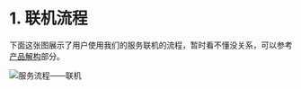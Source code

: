 # 1. 联机流程  

下面这张图展示了用户使用我们的服务联机的流程，暂时看不懂没关系，可以参考[产品解构](/docs/3.product-deconstruction)部分。  

![服务流程——联机](https://pic.kiss1314.top/d/LeavesResource/webImage/20250311185328.png)
